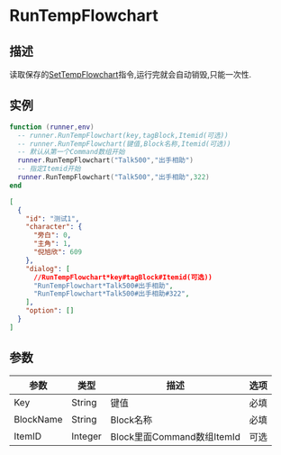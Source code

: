 
# RunTempFlowchart
## 描述
读取保存的[SetTempFlowchart](./SetTempFlowchart)指令,运行完就会自动销毁,只能一次性.
## 实例

<Tabs>

  <TabItem value="lua" label="Lua" default>

```lua
function (runner,env) 
  -- runner.RunTempFlowchart(key,tagBlock,Itemid(可选))
  -- runner.RunTempFlowchart(键值,Block名称,Itemid(可选))
  -- 默认从第一个Command数组开始
  runner.RunTempFlowchart("Talk500","出手相助")
  -- 指定Itemid开始
  runner.RunTempFlowchart("Talk500","出手相助",322)
end
```

  </TabItem>
  <TabItem value="json1" label="Json">

```json
[
  {
    "id": "测试1",
    "character": {
      "旁白": 0,
      "主角": 1,
      "倪旭欣": 609
    },
    "dialog": [
	  //RunTempFlowchart*key#tagBlock#Itemid(可选))
      "RunTempFlowchart*Talk500#出手相助",
      "RunTempFlowchart*Talk500#出手相助#322",
    ],
    "option": []
  }
]
```

  </TabItem>
</Tabs>

## 参数
| 参数      | 类型    | 描述                       | 选项 |
| --------- | ------- | -------------------------- | ---- |
| Key       | String  | 键值                       | 必填 |
| BlockName | String  | Block名称                  | 必填 |
| ItemID    | Integer | Block里面Command数组ItemId | 可选 |
